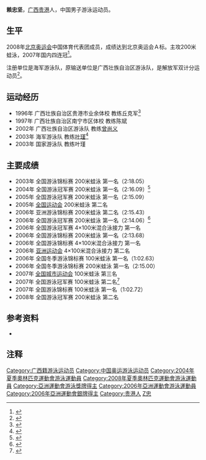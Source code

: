 {{noteTA|G1=Aquatics}}
{{Infobox Swimmer
| swimmername = 赖忠坚
| image =
| imagesize =
| caption =
| fullname = 赖忠坚
| nicknames =
| nationality = {{PRC}}
| strokes = 蛙泳
| club = 海军游泳队
| collegeteam =
| birth_date = {{birth date and age|1988|1|28}}
| birth_place = {{CHN}}[[广西|广西]][[贵港|贵港]]
| deathdate =
| deathplace =
| height = 176 cm
| weight = 70 kg
}}

'''赖忠坚'''{{BD|1988年|1月28日|catIdx=Lai,赖}}，[[广西|广西]][[贵港|贵港]]人，中国男子游泳运动员。

== 生平 ==

2008年[[2008年夏季奥林匹克运动会|北京奥运会]]中国体育代表团成员，成绩达到北京奥运会Ａ标。主攻200米蛙泳，2007年国内四连冠<ref>{{cite news |title=中国游泳队 运动员赖忠坚 |url=http://news.xinhuanet.com/olympics/2008-08/07/content_9016171.htm |work=新华网 |date=2008-08-07 |accessdate=2009-08-12 |deadurl=yes |archiveurl=https://web.archive.org/web/20080825172403/http://news.xinhuanet.com/olympics/2008-08/07/content_9016171.htm |archivedate=2008-08-25 }}</ref>。

注册单位是海军游泳队，原输送单位是广西壮族自治区游泳队，是解放军双计分运动员<ref>{{cite news |title=广西泳军还看赖忠坚 |url=http://www.nnwb.com/news/2005/1001/wt/010723.htm |work=南宁晚报 |date=2005-10-01 |accessdate=2009-08-12 }}{{dead link|date=March 2016}}</ref>。

== 运动经历 ==

* 1996年 广西壮族自治区贵港市业余体校 教练丘克军<ref>{{cite news |title=【广西健儿决战雅典】赖忠坚：追赶北岛康介 |url=http://www.gxnews.com.cn/staticpages/20040811/newgx4119021e-231962.shtml |work=新桂网-当代生活报 |date=2004-08-11 |accessdate=2009-08-12 }}</ref>
* 1997年 广西壮族自治区南宁市区体校 教练陈斌
* 2002年 广西壮族自治区游泳队 教练[[曾尚义|曾尚义]]
* 2003年 海军游泳队 教练[[叶瑾|叶瑾]]<ref>{{cite web |url=http://www.navyswim.com.cn/show_ydy.asp?id=101 |title=赖忠坚——海军游泳队 |accessdate=2009-08-12 |work=海军游泳队网站 |deadurl=yes |archiveurl=https://web.archive.org/web/20110126012454/http://www.navyswim.com.cn/show_ydy.asp?id=101 |archivedate=2011-01-26 }}</ref>
* 2003年 国家游泳队 教练叶瑾

== 主要成绩 ==

* 2003年 全国游泳锦标赛 200米蛙泳 第一名（2:18.05）
* 2004年 全国游泳冠军赛 200米蛙泳 第一名（2:16.09）<ref>{{cite news |title=有泪莫轻弹 男儿志更坚--17岁赖忠坚希望在前方 |url=http://sports.sina.com.cn/o/sy/2005-10-18/11571829254.shtml |work=解放军报 |date=2005-10-18 |accessdate=2009-08-12 |archive-date=2017-10-20 |archive-url=https://web.archive.org/web/20171020165958/http://sports.sina.com.cn/o/sy/2005-10-18/11571829254.shtml |dead-url=no }}</ref>
* 2005年 全国游泳冠军赛 200米蛙泳 第一名（2:15.09）
* 2005年 [[中华人民共和国第十届运动会|全国运动会]] 200米蛙泳 第二名
* 2006年 亚洲游泳锦标赛 200米蛙泳 第二名（2:15.43）
* 2006年 全国游泳冠军赛 200米蛙泳 第一名（2:14.06）<ref>{{cite news |title=全国游泳冠军赛：赖忠坚轻松夺冠 |url=http://www.ycwb.com/gb/content/2006-05/15/content_1125041.htm |work=金羊网 |date=2006-05-15 |accessdate=2009-08-12 |archive-url=https://web.archive.org/web/20090418085943/http://www.ycwb.com/gb/content/2006-05/15/content_1125041.htm |archive-date=2009-04-18 |dead-url=yes }}</ref>
* 2006年 全国游泳冠军赛 4×100米混合泳接力 第一名
* 2006年 全国游泳锦标赛 200米蛙泳 第一名（2:13.68）
* 2006年 全国游泳锦标赛 4×100米混合泳接力 第一名
* 2006年 [[2006年亚洲运动会|亚洲运动会]] 4×100米混合泳接力 第二名
* 2006年 全国冬季游泳锦标赛 100米蛙泳 第一名（1:02.63）
* 2006年 全国冬季游泳锦标赛 200米蛙泳 第一名（2:15.00）
* 2007年 [[中华人民共和国城市运动会|全国城市运动会]] 100米蛙泳 第三名
* 2007年 全国游泳冠军赛 100米蛙泳 第二名<ref>{{cite news |title=全国游泳冠军赛 赖忠坚破纪录获北京奥运入场券 |url=http://sports.sohu.com/20070521/n250134979.shtml |work=广西新闻网-广西日报 |date=2007-05-21 |accessdate=2009-08-12 |deadurl=yes |archiveurl=https://web.archive.org/web/20081011070234/http://sports.sohu.com/20070521/n250134979.shtml |archivedate=2008-10-11 }}</ref>
* 2007年 全国游泳锦标赛 100米蛙泳 第一名（1:02.72）
* 2008年 全国游泳冠军赛 200米蛙泳 第二名

== 参考资料 ==
* {{cite web |url=http://2008teamchina.olympic.cn/index.php/personview/persons/797 |title=2008北京奥运会中国体育代表团成员名录 |accessdate=2009-08-12 |publisher=[[中国奥委会|中国奥委会]] }}{{Dead link|date=2020年8月 |bot=InternetArchiveBot |fix-attempted=yes }}

== 注释 ==

{{reflist}}

{{2008 China Olympic Swimming Team}}
{{2004 China Olympic Swimming Team}}

{{DEFAULTSORT:L}}
[[Category:广西籍游泳运动员|Category:广西籍游泳运动员]]
[[Category:中国奥运游泳运动员|Category:中国奥运游泳运动员]]
[[Category:2004年夏季奧林匹克運動會游泳運動員|Category:2004年夏季奧林匹克運動會游泳運動員]]
[[Category:2008年夏季奧林匹克運動會游泳運動員|Category:2008年夏季奧林匹克運動會游泳運動員]]
[[Category:亞洲運動會游泳獎牌得主|Category:亞洲運動會游泳獎牌得主]]
[[Category:2006年亞洲運動會游泳運動員|Category:2006年亞洲運動會游泳運動員]]
[[Category:2006年亞洲運動會銀牌得主|Category:2006年亞洲運動會銀牌得主]]
[[Category:贵港人|Category:贵港人]]
[[Category:赖姓|Z忠]]